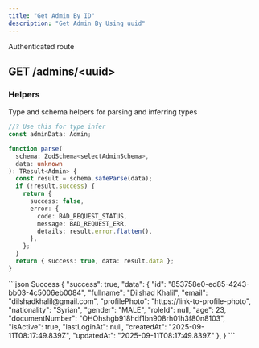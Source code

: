 ```yaml
---
title: "Get Admin By ID"
description: "Get Admin By Using uuid"
---
```


<Info>Authenticated route</Info>
## GET /admins/\<uuid\>

### Helpers

Type and schema helpers for parsing and inferring types

```ts Admin
//? Use this for type infer
const adminData: Admin;
```

```ts selectAdminSchema
function parse(
  schema: ZodSchema<selectAdminSchema>,
  data: unknown
): TResult<Admin> {
  const result = schema.safeParse(data);
  if (!result.success) {
    return {
      success: false,
      error: {
        code: BAD_REQUEST_STATUS,
        message: BAD_REQUEST_ERR,
        details: result.error.flatten(),
      },
    };
  }
  return { success: true, data: result.data };
}
```

<ResponseExample>
```json Success
{
    "success": true,
    "data": {
            "id": "853758e0-ed85-4243-bb03-4c5006eb0084",
            "fullname": "Dilshad Khalil",
            "email": "dilshadkhalil@gmail.com",
            "profilePhoto": "https://link-to-profile-photo",
            "nationality": "Syrian",
            "gender": "MALE",
            "roleId": null,
            "age": 23,
            "documentNumber": "OHOhshgb918hdf1bn908rh01h3f80n8103",
            "isActive": true,
            "lastLoginAt": null,
            "createdAt": "2025-09-11T08:17:49.839Z",
            "updatedAt": "2025-09-11T08:17:49.839Z"
        },
}
```
</ResponseExample>
